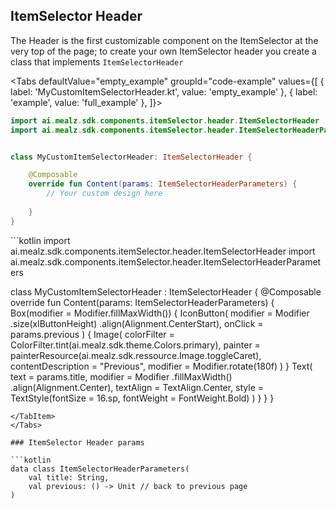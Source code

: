 
## ItemSelector Header

The Header is the first customizable component on the ItemSelector at the very top of the page;
to create your own ItemSelector header you create a class that implements `ItemSelectorHeader`


<Tabs defaultValue="empty_example" groupId="code-example"
values={[
{ label: 'MyCustomItemSelectorHeader.kt', value: 'empty_example' },
{ label: 'example', value: 'full_example' },
]}>
<TabItem value="empty_example">
```kotlin
import ai.mealz.sdk.components.itemSelector.header.ItemSelectorHeader
import ai.mealz.sdk.components.itemSelector.header.ItemSelectorHeaderParameters


class MyCustomItemSelectorHeader: ItemSelectorHeader {

    @Composable
    override fun Content(params: ItemSelectorHeaderParameters) {
        // Your custom design here 
       
    }
}
```
</TabItem>
<TabItem value="full_example">
```kotlin
import ai.mealz.sdk.components.itemSelector.header.ItemSelectorHeader
import ai.mealz.sdk.components.itemSelector.header.ItemSelectorHeaderParameters

class MyCustomItemSelectorHeader : ItemSelectorHeader {
    @Composable
    override fun Content(params: ItemSelectorHeaderParameters) {
        Box(modifier = Modifier.fillMaxWidth()) {
            IconButton(
                modifier = Modifier
                    .size(xlButtonHeight)
                    .align(Alignment.CenterStart),
                onClick = params.previous
            ) {
                Image(
                    colorFilter = ColorFilter.tint(ai.mealz.sdk.theme.Colors.primary),
                    painter = painterResource(ai.mealz.sdk.ressource.Image.toggleCaret),
                    contentDescription = "Previous",
                    modifier = Modifier.rotate(180f)
                )
            }
            Text(
                text = params.title,
                modifier = Modifier
                    .fillMaxWidth()
                    .align(Alignment.Center),
                textAlign = TextAlign.Center,
                style = TextStyle(fontSize = 16.sp, fontWeight = FontWeight.Bold)
            )
        }
    }
}
```
</TabItem>
</Tabs>

### ItemSelector Header params

```kotlin
data class ItemSelectorHeaderParameters(
    val title: String,
    val previous: () -> Unit // back to previous page 
)
```
